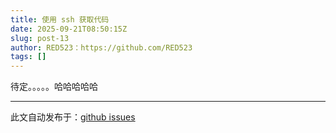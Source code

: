```yaml
---
title: 使用 ssh 获取代码
date: 2025-09-21T08:50:15Z
slug: post-13
author: RED523：https://github.com/RED523
tags: []
---
```


待定。。。。。哈哈哈哈哈

---
此文自动发布于：<a href="https://github.com/RED523/my-blog1/issues/13" target="_blank">github issues</a>
